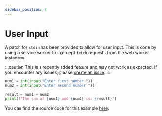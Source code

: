 ```yaml
---
sidebar_position: 8
---
```


# User Input

A patch for `stdin` has been provided to allow for user input. This is done by using a service worker to intercept `fetch` requests from the web worker instances.

:::caution
This is a recently added feature and may not work as expected. If you encounter any issues, please [create an issue](https://github.com/c0mm4nd/react-pyodide/issues/new?labels=bug).
:::

```python
num1 = int(input("Enter first number "))
num2 = int(input("Enter second number "))

result = num1 + num2
print(f"The sum of {num1} and {num2} is: {result}")
```

You can find the source code for this example [here](https://github.com/c0mm4nd/react-pyodide/blob/main/website/src/components/Input.tsx).
